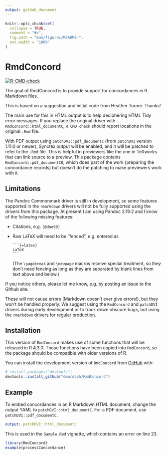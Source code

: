 ```yaml
---
output: github_document
---
```


<!-- README.md is generated from README.Rmd. Please edit that file -->

```r
knitr::opts_chunk$set(
  collapse = TRUE,
  comment = "#>",
  fig.path = "man/figures/README-",
  out.width = "100%"
)
```

# RmdConcord

<!-- badges: start -->
[![R-CMD-check](https://github.com/dmurdoch/RmdConcord/actions/workflows/R-CMD-check.yaml/badge.svg)](https://github.com/dmurdoch/RmdConcord/actions/workflows/R-CMD-check.yaml)
<!-- badges: end -->

The goal of RmdConcord is to provide support for concordances
in R Markdown files.

This is based on a suggestion and initial code from Heather Turner.
Thanks!

The main use for this in HTML output is to help deciphering HTML Tidy
error messages.  If you replace the original driver with `RmdConcord::html_documentC`, 
`R CMD check` should report locations in the original `.Rmd` file.

With PDF output using `patchDVI::pdf_documentC` (from
`patchDVI` version 1.11.0 or newer), Synctex output will be enabled, and it will be patched
to refer to the `.Rmd` file.  This is helpful in previewers like
the one in TeXworks that can link source to a
preview. This package contains
`RmdConcord::pdf_documentC0`, which does part
of the work (preparing the concordance records)
but doesn't do the patching to make previewers 
work with it.

## Limitations

The Pandoc Commonmark driver is still in
development, so some features supported in
the `rmarkdown` drivers will not be fully
supported using the drivers from this package.
At present I am using Pandoc 2.19.2 and I know of the following
missing features:

- Citations, e.g. `[@doe99]`
- Raw LaTeX will need to be “fenced”, e.g. entered as
  ````
  ```{=latex}
  LaTeX
  ```
  ````
  (The `\pagebreak` and `\newpage` macros receive special treatment, so they don’t need fencing as long as they are separated by blank lines from text above and below.) 

If you notice others, please let me know, e.g.
by posting an issue to the Github site.

These will not cause errors (Markdown doesn't
ever give errors!), but they won't be handled
properly.  We suggest using the `RmdConcord` and `patchDVI` drivers during
early development or to track down obscure bugs,
but using the `rmarkdown` drivers for regular
production.

## Installation

This version of `RmdConcord` makes use of some functions that
will be released in R 4.3.0.  Those functions have
been copied into `RmdConcord`, so the package should
be compatible with older versions of R.

You can install the development version of
`RmdConcord` from [GitHub](https://github.com/) with:

``` r
# install.packages("devtools")
devtools::install_github("dmurdoch/RmdConcord")
```

## Example

To embed concordances in an R Markdown HTML document, change
the output YAML to `patchDVI::html_documentC`.  For a PDF document,
use `patchDVI::pdf_documentC`.

```yaml
output: patchDVI::html_documentC
```

This is used in the `Sample.Rmd` vignette, which contains an error on line 23.

```r
library(RmdConcord)
example(processConcordance)
```
